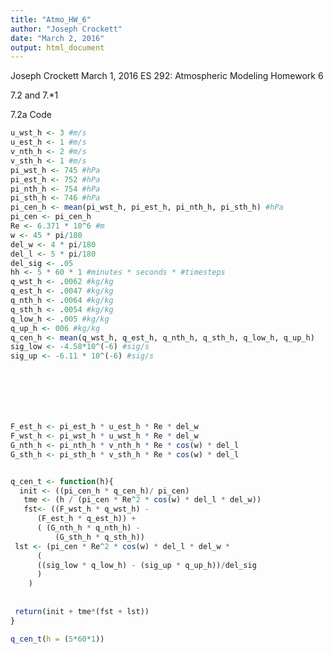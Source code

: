 ```yaml
---
title: "Atmo_HW_6"
author: "Joseph Crockett"
date: "March 2, 2016"
output: html_document
---
```

Joseph Crockett
March 1, 2016
ES 292: Atmospheric Modeling
Homework 6

7.2 and 7.*1

7.2a Code
```r
u_wst_h <- 3 #m/s
u_est_h <- 1 #m/s
v_nth_h <- 2 #m/s
v_sth_h <- 1 #m/s
pi_wst_h <- 745 #hPa
pi_est_h <- 752 #hPa
pi_nth_h <- 754 #hPa
pi_sth_h <- 746 #hPa
pi_cen_h <- mean(pi_wst_h, pi_est_h, pi_nth_h, pi_sth_h) #hPa
pi_cen <- pi_cen_h
Re <- 6.371 * 10^6 #m
w <- 45 * pi/180 
del_w <- 4 * pi/180
del_l <- 5 * pi/180
del_sig <- .05
hh <- 5 * 60 * 1 #minutes * seconds * #timesteps
q_wst_h <- .0062 #kg/kg
q_est_h <- .0047 #kg/kg
q_nth_h <- .0064 #kg/kg
q_sth_h <- .0054 #kg/kg
q_low_h <- .005 #kg/kg
q_up_h <- 006 #kg/kg
q_cen_h <- mean(q_wst_h, q_est_h, q_nth_h, q_sth_h, q_low_h, q_up_h)
sig_low <- -4.58*10^(-6) #sig/s
sig_up <- -6.11 * 10^(-6) #sig/s







F_est_h <- pi_est_h * u_est_h * Re * del_w
F_wst_h <- pi_wst_h * u_wst_h * Re * del_w
G_nth_h <- pi_nth_h * v_nth_h * Re * cos(w) * del_l
G_sth_h <- pi_sth_h * v_sth_h * Re * cos(w) * del_l


q_cen_t <- function(h){
  init <- ((pi_cen_h * q_cen_h)/ pi_cen)  
   tme <- (h / (pi_cen * Re^2 * cos(w) * del_l * del_w)) 
   fst<- ((F_wst_h * q_wst_h) - 
      (F_est_h * q_est_h)) + 
      ( (G_nth_h * q_nth_h) - 
          (G_sth_h * q_sth_h))   
 lst <- (pi_cen * Re^2 * cos(w) * del_l * del_w * 
      (
      ((sig_low * q_low_h) - (sig_up * q_up_h))/del_sig
      )
    )
 
 
 return(init + tme*(fst + lst))
}

q_cen_t(h = (5*60*1))

```